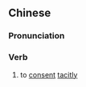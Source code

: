 {{also|默许}}
==Chinese==
{{zh-forms|s=默许}}

===Pronunciation===
{{zh-pron
|m=mòxǔ
|c=mak6 heoi2
|cat=v
}}

===Verb===
{{zh-verb}}

# to [[consent]] [[tacitly]]